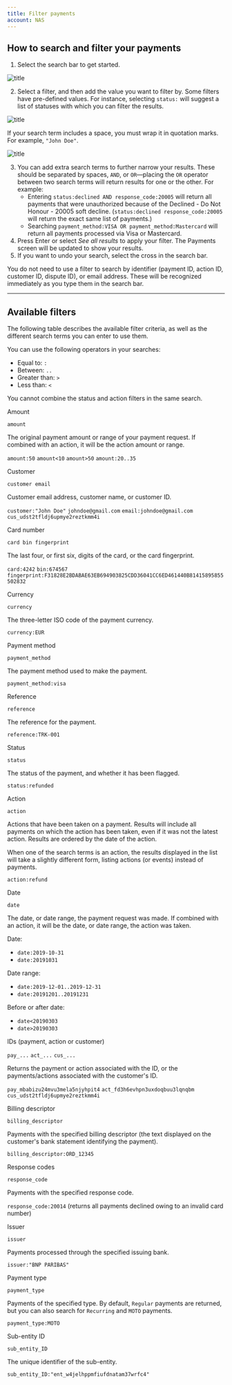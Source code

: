 ```yaml
---
title: Filter payments
account: NAS
---
```


## How to search and filter your payments

1. Select the search bar to get started.

![title](/NAS/Dashboard/Filter_payments/search_bar.png)

2. Select a filter, and then add the value you want to filter by. Some filters have pre-defined values. For instance, selecting `status:` will suggest a list of statuses with which you can filter the results. 

![title](/NAS/Dashboard/Filter_payments/search_status_filter.png)

If your search term includes a space, you must wrap it in quotation marks. For example, `"John Doe"`.

![title](/NAS/Dashboard/Filter_payments/search_string.png)

3. You can add extra search terms to further narrow your results. These should be separated by spaces, `AND`, or `OR`—placing the `OR` operator between two search terms will return results for one or the other. For example: 
    - Entering `status:declined AND response_code:20005` will return all payments that were unauthorized because of the Declined - Do Not Honour - 20005 soft decline. (`status:declined response_code:20005` will return the exact same list of payments.)
    - Searching `payment_method:VISA OR payment_method:Mastercard` will return all payments processed via Visa or Mastercard.
4. Press Enter or select _See all results_ to apply your filter. The Payments screen will be updated to show your results.
5. If you want to undo your search, select the cross in the search bar.

<TipBox variant='info'>

You do not need to use a filter to search by identifier (payment ID, action ID, customer ID, dispute ID), or email address. These will be recognized immediately as you type them in the search bar.

</TipBox>

---

## Available filters

The following table describes the available filter criteria, as well as the different search terms you can enter to use them.

<TipBox variant='info'>

You can use the following operators in your searches:

- Equal to: `:`
- Between: `..`
- Greater than: `>`
- Less than: `<`

</TipBox>

<TipBox variant='note'>

You cannot combine the status and action filters in the same search.

</TipBox>

<Table>
<TableHead headers={['Filter','Seatch term(s)','Description','Example(s)']}/>
<TableBody>
<TableRow>
<TableCell>

Amount

</TableCell>
<TableCell>

`amount`

</TableCell>
<TableCell>

The original payment amount or range of your payment request. If combined with an action, it will be the action amount or range.

</TableCell>
<TableCell>

`amount:50`
`amount<10`
`amount>50`
`amount:20..35`

</TableCell>
</TableRow>
<TableRow>
<TableCell>

Customer

</TableCell>
<TableCell>

`customer email`

</TableCell>
<TableCell>

Customer email address, customer name, or customer ID.

</TableCell>
<TableCell>

`customer:"John Doe"`
`johndoe@gmail.com`
`email:johndoe@gmail.com`
`cus_udst2tfldj6upmye2reztkmm4i`

</TableCell>
</TableRow>
<TableRow>
<TableCell>

Card number

</TableCell>
<TableCell>

`card bin fingerprint`

</TableCell>
<TableCell>

The last four, or first six, digits of the card, or the card fingerprint.

</TableCell>
<TableCell>

`card:4242`
`bin:674567`
`fingerprint:F31828E2BDABAE63EB694903825CDD36041CC6ED461440B81415895855502832`

</TableCell>
</TableRow>
<TableRow>
<TableCell>

Currency

</TableCell>
<TableCell>

`currency`

</TableCell>
<TableCell>

The three-letter ISO code of the payment currency.

</TableCell>
<TableCell>

`currency:EUR`

</TableCell>
</TableRow>
<TableRow>
<TableCell>

Payment method

</TableCell>
<TableCell>

`payment_method`

</TableCell>
<TableCell>

The payment method used to make the payment.

</TableCell>
<TableCell>

`payment_method:visa`

</TableCell>
</TableRow>
<TableRow>
<TableCell>

Reference

</TableCell>
<TableCell>

`reference`

</TableCell>
<TableCell>

The reference for the payment.

</TableCell>
<TableCell>

`reference:TRK-001`

</TableCell>
</TableRow>
<TableRow>
<TableCell>

Status

</TableCell>
<TableCell>

`status`

</TableCell>
<TableCell>

The status of the payment, and whether it has been flagged.

</TableCell>
<TableCell>

`status:refunded`

</TableCell>
</TableRow>
<TableRow>
<TableCell>

Action

</TableCell>
<TableCell>

`action`

</TableCell>
<TableCell>

Actions that have been taken on a payment. Results will include all payments on which the action has been taken, even if it was not the latest action. Results are ordered by the date of the action.

<InfoBox>

When one of the search terms is an action, the results displayed in the list will take a slightly different form, listing actions (or events) instead of payments.

</InfoBox>

</TableCell>
<TableCell>

`action:refund`

</TableCell>
</TableRow>
<TableRow>
<TableCell>

Date

</TableCell>
<TableCell>

`date`

</TableCell>
<TableCell>

The date, or date range, the payment request was made. If combined with an action, it will be the date, or date range, the action was taken.

</TableCell>
<TableCell>

Date:

- `date:2019-10-31`
- `date:20191031`

Date range:

- `date:2019-12-01..2019-12-31`
- `date:20191201..20191231`

Before or after date:

- `date<20190303`
- `date>20190303`

</TableCell>
</TableRow>
<TableRow>
<TableCell>

IDs (payment, action or customer)

</TableCell>
<TableCell>

`pay_...`
`act_...`
`cus_...`

</TableCell>
<TableCell>

Returns the payment or action associated with the ID, or the payments/actions associated with the customer's ID.

</TableCell>
<TableCell>

`pay_mbabizu24mvu3mela5njyhpit4`
`act_fd3h6evhpn3uxdoqbuu3lqnqbm`
`cus_udst2tfldj6upmye2reztkmm4i`

</TableCell>
</TableRow>
<TableRow>
<TableCell>

Billing descriptor

</TableCell>
<TableCell>

`billing_descriptor`

</TableCell>
<TableCell>

Payments with the specified billing descriptor (the text displayed on the customer's bank statement identifying the payment).

</TableCell>
<TableCell>

`billing_descriptor:ORD_12345`

</TableCell>
</TableRow>
<TableRow>
<TableCell>

Response codes

</TableCell>
<TableCell>

`response_code`

</TableCell>
<TableCell>

Payments with the specified response code.

</TableCell>
<TableCell>

`response_code:20014` (returns all payments declined owing to an invalid card number)

</TableCell>
</TableRow>
<TableRow>
<TableCell>

Issuer

</TableCell>
<TableCell>

`issuer`

</TableCell>
<TableCell>

Payments processed through the specified issuing bank.

</TableCell>
<TableCell>

`issuer:"BNP PARIBAS"`

</TableCell>
</TableRow>
<TableRow>
<TableCell>

Payment type

</TableCell>
<TableCell>

`payment_type`

</TableCell>
<TableCell>

Payments of the specified type. By default, `Regular` payments are returned, but you can also search for `Recurring` and `MOTO` payments.

</TableCell>
<TableCell>

`payment_type:MOTO`

</TableCell>
</TableRow>
<TableRow>
<TableCell>

Sub-entity ID

</TableCell>
<TableCell>

`sub_entity_ID`

</TableCell>
<TableCell>

The unique identifier of the sub-entity.

</TableCell>
<TableCell>

`sub_entity_ID:"ent_w4jelhppmfiufdnatam37wrfc4"`

</TableCell>
</TableRow>
</TableBody>
</Table>
